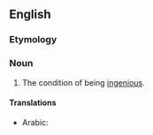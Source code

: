 ==English==

===Etymology===
{{suffix|en|ingenious|ness}}

===Noun===
{{en-noun|~|es}}

# The condition of being [[ingenious]].

====Translations====
{{trans-top|the condition of being ingenious}}
* Arabic: {{t|ar|عَبْقَرِيَّة|f}}
{{trans-mid}}
{{trans-bottom}}